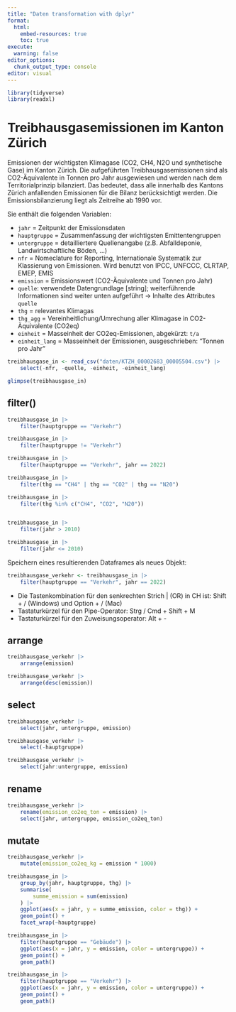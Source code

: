 ```yaml
---
title: "Daten transformation with dplyr"
format:
  html:
    embed-resources: true
    toc: true
execute:
  warning: false
editor_options: 
  chunk_output_type: console
editor: visual
---
```


```r
library(tidyverse)
library(readxl)
```

# Treibhausgasemissionen im Kanton Zürich

Emissionen der wichtigsten Klimagase (CO2, CH4, N2O und synthetische Gase) im Kanton Zürich. Die aufgeführten Treibhausgasemissionen sind als CO2-Äquivalente in Tonnen pro Jahr ausgewiesen und werden nach dem Territorialprinzip bilanziert. Das bedeutet, dass alle innerhalb des Kantons Zürich anfallenden Emissionen für die Bilanz berücksichtigt werden. Die Emissionsbilanzierung liegt als Zeitreihe ab 1990 vor. 

Sie enthält die folgenden Variablen:

- `jahr` = Zeitpunkt der Emissionsdaten
- `hauptgruppe` = Zusammenfassung der wichtigsten Emittentengruppen
- `untergruppe` = detailliertere Quellenangabe (z.B. Abfalldeponie, Landwirtschaftliche Böden, ...)  
- `nfr` = Nomeclature for Reporting, Internationale Systematik zur Klassierung von Emissionen. Wird benutzt von IPCC, UNFCCC, CLRTAP, EMEP, EMIS 
- `emission` = Emissionswert (CO2-Äquivalente und Tonnen pro Jahr)
- `quelle`: verwendete Datengrundlage [string]; weiterführende Informationen sind weiter unten aufgeführt -> Inhalte des Attributes `quelle` 
- `thg` = relevantes Klimagas 
- `thg_agg` = Vereinheitlichung/Umrechung aller Klimagase in CO2-Äquivalente (CO2eq) 
- `einheit` = Masseinheit der CO2eq-Emissionen, abgekürzt: `t/a` 
- `einheit_lang` = Masseinheit der Emissionen, ausgeschrieben: "Tonnen pro Jahr"

```r
treibhausgase_in <- read_csv("daten/KTZH_00002683_00005504.csv") |>
    select(-nfr, -quelle, -einheit, -einheit_lang) 
```

```r

glimpse(treibhausgase_in)

```

## filter()

```r
treibhausgase_in |> 
    filter(hauptgruppe == "Verkehr")

treibhausgase_in |> 
    filter(hauptgruppe != "Verkehr")

treibhausgase_in |> 
    filter(hauptgruppe == "Verkehr", jahr == 2022)

treibhausgase_in |> 
    filter(thg == "CH4" | thg == "CO2" | thg == "N20")

treibhausgase_in |> 
    filter(thg %in% c("CH4", "CO2", "N20"))


treibhausgase_in |> 
    filter(jahr > 2010)

treibhausgase_in |> 
    filter(jahr <= 2010)

```

Speichern eines resultierenden Dataframes als neues Objekt:

```r
treibhausgase_verkehr <- treibhausgase_in |> 
    filter(hauptgruppe == "Verkehr", jahr == 2022) 
```

- Die Tastenkombination für den senkrechten Strich | (OR) in CH ist: Shift + / (Windows) und Option + / (Mac)
- Tastaturkürzel für den Pipe-Operator: Strg / Cmd + Shift + M
- Tastaturkürzel für den Zuweisungsoperator: Alt + - 

## arrange

```r

treibhausgase_verkehr |> 
    arrange(emission)

treibhausgase_verkehr |> 
    arrange(desc(emission))

```

## select

```r
treibhausgase_verkehr |> 
    select(jahr, untergruppe, emission)

treibhausgase_verkehr |> 
    select(-hauptgruppe)

treibhausgase_verkehr |> 
    select(jahr:untergruppe, emission)
```

## rename

```r
treibhausgase_verkehr |> 
    rename(emission_co2eq_ton = emission) |> 
    select(jahr, untergruppe, emission_co2eq_ton)
```

## mutate

```r
treibhausgase_verkehr |> 
    mutate(emission_co2eq_kg = emission * 1000) 
```



```r
treibhausgase_in |> 
    group_by(jahr, hauptgruppe, thg) |> 
    summarise(
        summe_emission = sum(emission)
    ) |> 
    ggplot(aes(x = jahr, y = summe_emission, color = thg)) +
    geom_point() +
    facet_wrap(~hauptgruppe)

treibhausgase_in |> 
    filter(hauptgruppe == "Gebäude") |> 
    ggplot(aes(x = jahr, y = emission, color = untergruppe)) +
    geom_point() +
    geom_path()

treibhausgase_in |> 
    filter(hauptgruppe == "Verkehr") |> 
    ggplot(aes(x = jahr, y = emission, color = untergruppe)) +
    geom_point() +
    geom_path()


```

